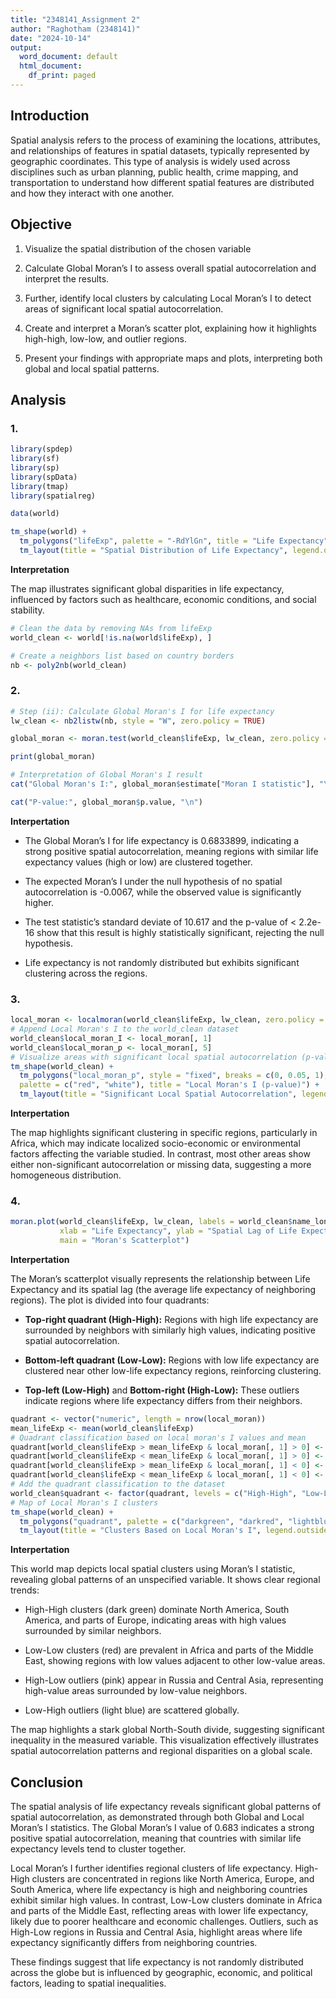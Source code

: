 ```yaml
---
title: "2348141_Assignment 2"
author: "Raghotham (2348141)"
date: "2024-10-14"
output:
  word_document: default
  html_document:
    df_print: paged
---
```


## Introduction 

Spatial analysis refers to the process of examining the locations, attributes, and relationships of features in spatial datasets, typically represented by geographic coordinates. This type of analysis is widely used across disciplines such as urban planning, public health, crime mapping, and transportation to understand how different spatial features are distributed and how they interact with one another.

## Objective

1. Visualize the spatial distribution of the chosen variable

2. Calculate Global Moran’s I to assess overall spatial autocorrelation and interpret the results.

3. Further, identify local clusters by calculating Local Moran’s I to detect areas of significant local spatial autocorrelation.

4. Create and interpret a Moran’s scatter plot, explaining how it highlights high-high, low-low, and outlier regions.

5. Present your findings with appropriate maps and plots, interpreting both global and local spatial patterns.

## Analysis

### 1. 

```r
library(spdep)
library(sf)
library(sp)
library(spData)
library(tmap)
library(spatialreg)

data(world)

tm_shape(world) +
  tm_polygons("lifeExp", palette = "-RdYlGn", title = "Life Expectancy") +
  tm_layout(title = "Spatial Distribution of Life Expectancy", legend.outside = TRUE)
```

**Interpretation**

The map illustrates significant global disparities in life expectancy, influenced by factors such as healthcare, economic conditions, and social stability.

```r
# Clean the data by removing NAs from lifeExp
world_clean <- world[!is.na(world$lifeExp), ]

# Create a neighbors list based on country borders
nb <- poly2nb(world_clean)
```

### 2.

```r
# Step (ii): Calculate Global Moran's I for life expectancy
lw_clean <- nb2listw(nb, style = "W", zero.policy = TRUE)

global_moran <- moran.test(world_clean$lifeExp, lw_clean, zero.policy = TRUE)

print(global_moran)

```

```r
# Interpretation of Global Moran's I result
cat("Global Moran's I:", global_moran$estimate["Moran I statistic"], "\n")

cat("P-value:", global_moran$p.value, "\n")
```

**Interpertation**

- The Global Moran's I for life expectancy is 0.6833899, indicating a strong positive spatial autocorrelation, meaning regions with similar life expectancy values (high or low) are clustered together. 

- The expected Moran's I under the null hypothesis of no spatial autocorrelation is -0.0067, while the observed value is significantly higher. 

- The test statistic's standard deviate of 10.617 and the p-value of < 2.2e-16 show that this result is highly statistically significant, rejecting the null hypothesis. 

- Life expectancy is not randomly distributed but exhibits significant clustering across the regions.

### 3.

```r
local_moran <- localmoran(world_clean$lifeExp, lw_clean, zero.policy = TRUE)
# Append Local Moran's I to the world_clean dataset
world_clean$local_moran_I <- local_moran[, 1]
world_clean$local_moran_p <- local_moran[, 5]
# Visualize areas with significant local spatial autocorrelation (p-value < 0.05)
tm_shape(world_clean) +
  tm_polygons("local_moran_p", style = "fixed", breaks = c(0, 0.05, 1), 
  palette = c("red", "white"), title = "Local Moran's I (p-value)") +
  tm_layout(title = "Significant Local Spatial Autocorrelation", legend.outside = TRUE)
```

**Interpertation**

The map highlights significant clustering in specific regions, particularly in Africa, which may indicate localized socio-economic or environmental factors affecting the variable studied. In contrast, most other areas show either non-significant autocorrelation or missing data, suggesting a more homogeneous distribution.

### 4.

```r
moran.plot(world_clean$lifeExp, lw_clean, labels = world_clean$name_long, 
           xlab = "Life Expectancy", ylab = "Spatial Lag of Life Expectancy",
           main = "Moran's Scatterplot")

```

**Interpertation**

The Moran’s scatterplot visually represents the relationship between Life Expectancy and its spatial lag (the average life expectancy of neighboring regions). The plot is divided into four quadrants:

- **Top-right quadrant (High-High):** Regions with high life expectancy are surrounded by neighbors with similarly high values, indicating positive spatial autocorrelation.

- **Bottom-left quadrant (Low-Low):** Regions with low life expectancy are clustered near other low-life expectancy regions, reinforcing clustering.

- **Top-left (Low-High)** and **Bottom-right (High-Low):** These outliers indicate regions where life expectancy differs from their neighbors.

```r
quadrant <- vector("numeric", length = nrow(local_moran))
mean_lifeExp <- mean(world_clean$lifeExp)
# Quadrant classification based on local moran's I values and mean
quadrant[world_clean$lifeExp > mean_lifeExp & local_moran[, 1] > 0] <- "High-High"
quadrant[world_clean$lifeExp < mean_lifeExp & local_moran[, 1] > 0] <- "Low-Low"
quadrant[world_clean$lifeExp > mean_lifeExp & local_moran[, 1] < 0] <- "High-Low"
quadrant[world_clean$lifeExp < mean_lifeExp & local_moran[, 1] < 0] <- "Low-High"
# Add the quadrant classification to the dataset
world_clean$quadrant <- factor(quadrant, levels = c("High-High", "Low-Low", "High-Low", "Low-High"))
# Map of Local Moran's I clusters
tm_shape(world_clean) +
  tm_polygons("quadrant", palette = c("darkgreen", "darkred", "lightblue", "pink"), title = "Local Spatial Clusters") +
  tm_layout(title = "Clusters Based on Local Moran's I", legend.outside = TRUE)
```

**Interpertation**

This world map depicts local spatial clusters using Moran's I statistic, revealing global patterns of an unspecified variable. It shows clear regional trends: 

- High-High clusters (dark green) dominate North America, South America, and parts of Europe, indicating areas with high values surrounded by similar neighbors.

- Low-Low clusters (red) are prevalent in Africa and parts of the Middle East, showing regions with low values adjacent to other low-value areas.

- High-Low outliers (pink) appear in Russia and Central Asia, representing high-value areas surrounded by low-value neighbors.

- Low-High outliers (light blue) are scattered globally.

The map highlights a stark global North-South divide, suggesting significant inequality in the measured variable. This visualization effectively illustrates spatial autocorrelation patterns and regional disparities on a global scale.

## Conclusion

The spatial analysis of life expectancy reveals significant global patterns of spatial autocorrelation, as demonstrated through both Global and Local Moran's I statistics. The Global Moran’s I value of 0.683 indicates a strong positive spatial autocorrelation, meaning that countries with similar life expectancy levels tend to cluster together. 

Local Moran’s I further identifies regional clusters of life expectancy. High-High clusters are concentrated in regions like North America, Europe, and South America, where life expectancy is high and neighboring countries exhibit similar high values. In contrast, Low-Low clusters dominate in Africa and parts of the Middle East, reflecting areas with lower life expectancy, likely due to poorer healthcare and economic challenges. Outliers, such as High-Low regions in Russia and Central Asia, highlight areas where life expectancy significantly differs from neighboring countries.

These findings suggest that life expectancy is not randomly distributed across the globe but is influenced by geographic, economic, and political factors, leading to spatial inequalities.
